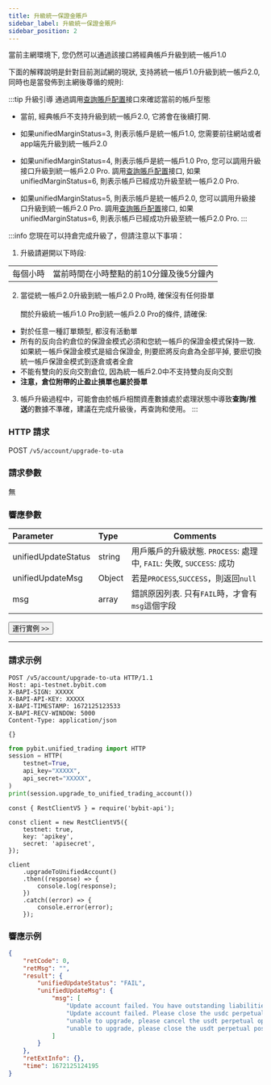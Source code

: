 ```yaml
---
title: 升級統一保證金賬戶
sidebar_label: 升級統一保證金賬戶
sidebar_position: 2
---
```

當前主網環境下, 您仍然可以通過該接口將經典帳戶升級到統一帳戶1.0

下面的解釋說明是針對目前測試網的現狀, 支持將統一帳戶1.0升級到統一帳戶2.0, 同時也是當發佈到主網後尊循的規則:

:::tip 升級引導
通過調用[查詢賬戶配置](account-info)接口來確認當前的帳戶型態

* 當前, 經典帳戶不支持升級到統一帳戶2.0, 它將會在後續打開.

* 如果unifiedMarginStatus=3, 則表示帳戶是統一帳戶1.0, 您需要前往網站或者app端先升級到統一帳戶2.0

* 如果unifiedMarginStatus=4, 則表示帳戶是統一帳戶1.0 Pro, 您可以調用升級接口升級到統一帳戶2.0 Pro. 調用[查詢賬戶配置](account-info)接口,
如果unifiedMarginStatus=6, 則表示帳戶已經成功升級至統一帳戶2.0 Pro.

* 如果unifiedMarginStatus=5, 則表示帳戶是統一帳戶2.0, 您可以調用升級接口升級到統一帳戶2.0 Pro. 調用[查詢賬戶配置](account-info)接口,
如果unifiedMarginStatus=6, 則表示帳戶已經成功升級至統一帳戶2.0 Pro.
:::

:::info
您現在可以持倉完成升級了，但請注意以下事項：
1. 升級請避開以下時段:

| | |
|:----- |:-----|
|每個小時 | 當前時間在小時整點的前10分鐘及後5分鐘內 |

2. 當從統一帳戶2.0升級到統一帳戶2.0 Pro時, 確保沒有任何掛單<br/><br/>
關於升級統一帳戶1.0 Pro到統一帳戶2.0 Pro的條件, 請確保:
* 對於任意一種訂單類型, 都沒有活動單
* 所有的反向合約倉位的保證金模式必須和您統一帳戶的保證金模式保持一致.
 如果統一帳戶保證金模式是組合保證金, 則要麽將反向倉為全部平掉, 
 要麽切換統一帳戶保證金模式到逐倉或者全倉
* 不能有雙向的反向交割倉位, 因為統一帳戶2.0中不支持雙向反向交割
* **注意，倉位附帶的止盈止損單也屬於掛單**

3. 帳戶升級過程中，可能會由於帳戶相關資產數據處於處理狀態中導致**查詢/推送**的數據不準確，建議在完成升級後，再查詢和使用。
:::

### HTTP 請求
POST `/v5/account/upgrade-to-uta`

### 請求參數
無

### 響應參數
| Parameter | Type | Comments|
|:----- |:-----|----- |
|unifiedUpdateStatus |string |用戶賬戶的升級狀態. `PROCESS`: 處理中, `FAIL`: 失敗, `SUCCESS`: 成功 |
|unifiedUpdateMsg |Object |若是`PROCESS`,`SUCCESS`，則返回`null` |
|msg |array |錯誤原因列表. 只有`FAIL`時，才會有`msg`這個字段 |

<a href="/api-explorer/v5/account/upgrade-unified-account"><Button>運行實例 >></Button></a>

---

### 請求示例

<Tabs groupId="programming-languages">
<TabItem value="http" label="HTTP">

```http
POST /v5/account/upgrade-to-uta HTTP/1.1
Host: api-testnet.bybit.com
X-BAPI-SIGN: XXXXX
X-BAPI-API-KEY: XXXXX
X-BAPI-TIMESTAMP: 1672125123533
X-BAPI-RECV-WINDOW: 5000
Content-Type: application/json

{}
```

</TabItem>
<TabItem value="python" label="Python">

```python
from pybit.unified_trading import HTTP
session = HTTP(
    testnet=True,
    api_key="XXXXX",
    api_secret="XXXXX",
)
print(session.upgrade_to_unified_trading_account())
```

</TabItem>
<TabItem value="Node" label="Node.js">

```n4js
const { RestClientV5 } = require('bybit-api');

const client = new RestClientV5({
    testnet: true,
    key: 'apikey',
    secret: 'apisecret',
});

client
    .upgradeToUnifiedAccount()
    .then((response) => {
        console.log(response);
    })
    .catch((error) => {
        console.error(error);
    });
```

</TabItem>
</Tabs>

### 響應示例

```json
{
    "retCode": 0,
    "retMsg": "",
    "result": {
        "unifiedUpdateStatus": "FAIL",
        "unifiedUpdateMsg": {
            "msg": [
                "Update account failed. You have outstanding liabilities in your Spot account.",
                "Update account failed. Please close the usdc perpetual positions in USDC Account.",
                "unable to upgrade, please cancel the usdt perpetual open orders in USDT account.",
                "unable to upgrade, please close the usdt perpetual positions in USDT account."
            ]
        }
    },
    "retExtInfo": {},
    "time": 1672125124195
}
```
